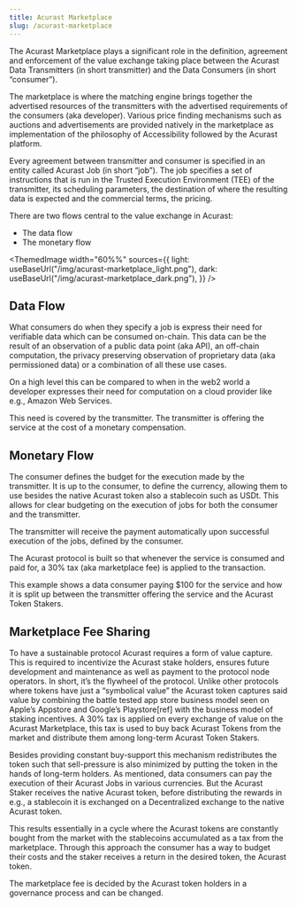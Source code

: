 ```yaml
---
title: Acurast Marketplace
slug: /acurast-marketplace
---
```



The Acurast Marketplace plays a significant role in the definition, agreement and enforcement of the value exchange taking place between the Acurast Data Transmitters (in short transmitter) and the Data Consumers (in short “consumer”).

The marketplace is where the matching engine brings together the advertised resources of the transmitters with the advertised requirements of the consumers (aka developer). Various price finding mechanisms such as auctions and advertisements are provided natively in the marketplace as implementation of the philosophy of Accessibility followed by the Acurast platform.

Every agreement between transmitter and consumer is specified in an entity called Acurast Job (in short “job”). The job specifies a set of instructions that is run in the Trusted Execution Environment (TEE) of the transmitter, its scheduling parameters, the destination of where the resulting data is expected and the commercial terms, the pricing.

There are two flows central to the value exchange in Acurast:

- The data flow
- The monetary flow

<div class="padding-vert--md"></div>

<ThemedImage
  width="60%%"
  sources={{
    light: useBaseUrl("/img/acurast-marketplace_light.png"),
    dark: useBaseUrl("/img/acurast-marketplace_dark.png"),
  }}
/>

<div class="padding-vert--md"></div>

## Data Flow

What consumers do when they specify a job is express their need for verifiable data which can be consumed on-chain. This data can be the result of an observation of a public data point (aka API), an off-chain computation, the privacy preserving observation of proprietary data (aka permissioned data) or a combination of all these use cases.

On a high level this can be compared to when in the web2 world a developer expresses their need for computation on a cloud provider like e.g., Amazon Web Services.

This need is covered by the transmitter. The transmitter is offering the service at the cost of a monetary compensation.

## Monetary Flow

The consumer defines the budget for the execution made by the transmitter. It is up to the consumer, to define the currency, allowing them to use besides the native Acurast token also a stablecoin such as USDt. This allows for clear budgeting on the execution of jobs for both the consumer and the transmitter.

The transmitter will receive the payment automatically upon successful execution of the jobs, defined by the consumer.

The Acurast protocol is built so that whenever the service is consumed and paid for, a 30% tax (aka marketplace fee) is applied to the transaction.

This example shows a data consumer paying $100 for the service and how it is split up between the transmitter offering the service and the Acurast Token Stakers.

## Marketplace Fee Sharing

To have a sustainable protocol Acurast requires a form of value capture. This is required to incentivize the Acurast stake holders, ensures future development and maintenance as well as payment to the protocol node operators. In short, it’s the flywheel of the protocol. Unlike other protocols where tokens have just a “symbolical value” the Acurast token captures said value by combining the battle tested app store business model seen on Apple’s Appstore and Google’s Playstore[ref] with the business model of staking incentives. A 30% tax is applied on every exchange of value on the Acurast Marketplace, this tax is used to buy back Acurast Tokens from the market and distribute them among long-term Acurast Token Stakers.

Besides providing constant buy-support this mechanism redistributes the token such that sell-pressure is also minimized by putting the token in the hands of long-term holders. As mentioned, data consumers can pay the execution of their Acurast Jobs in various currencies. But the Acurast Staker receives the native Acurast token, before distributing the rewards in e.g., a stablecoin it is exchanged on a Decentralized exchange to the native Acurast token.

This results essentially in a cycle where the Acurast tokens are constantly bought from the market with the stablecoins accumulated as a tax from the marketplace. Through this approach the consumer has a way to budget their costs and the staker receives a return in the desired token, the Acurast token.

The marketplace fee is decided by the Acurast token holders in a governance process and can be changed.
